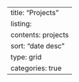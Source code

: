 ---
title: "Projects"
listing:
  contents: projects
  sort: "date desc"
  type: grid
  categories: true
---